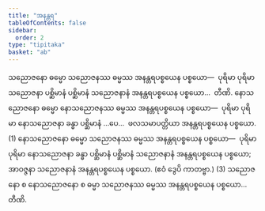 ```yaml
---
title: "အနန္တရ"
tableOfContents: false
sidebar:
  order: 2
type: "tipitaka"
basket: "ab"
---
```



<DynamicBreadcrumb />

<Division number="20">

<Paragraph number="1369">
သညောဇနော ဓမ္မော သညောဇနဿ ဓမ္မဿ အနန္တရပစ္စယေန ပစ္စယော—  ပုရိမာ ပုရိမာ သညောဇနာ ပစ္ဆိမာနံ ပစ္ဆိမာနံ သညောဇနာနံ အနန္တရပစ္စယေန ပစ္စယော…  တီဏိ.
</Paragraph>

<Paragraph number="1370">
နောသညောဇနော ဓမ္မော နောသညောဇနဿ ဓမ္မဿ အနန္တရပစ္စယေန ပစ္စယော—  ပုရိမာ ပုရိမာ နောသညောဇနာ ခန္ဓာ ပစ္ဆိမာနံ …ပေ…  ဖလသမာပတ္တိယာ အနန္တရပစ္စယေန ပစ္စယော. (1)
</Paragraph>

<Paragraph number="1371">
နောသညောဇနော ဓမ္မော သညောဇနဿ ဓမ္မဿ အနန္တရပစ္စယေန ပစ္စယော—  ပုရိမာ ပုရိမာ နောသညောဇနာ ခန္ဓာ ပစ္ဆိမာနံ ပစ္ဆိမာနံ သညောဇနာနံ အနန္တရပစ္စယေန ပစ္စယော; အာဝဇ္ဇနာ သညောဇနာနံ အနန္တရပစ္စယေန ပစ္စယော. (ဧဝံ ဒွေပိ ကာတဗ္ဗာ.) (3)
</Paragraph>

<Paragraph number="1372">
သညောဇနော စ နောသညောဇနော စ ဓမ္မာ သညောဇနဿ ဓမ္မဿ အနန္တရပစ္စယေန ပစ္စယော…  တီဏိ.
</Paragraph>
</Division>